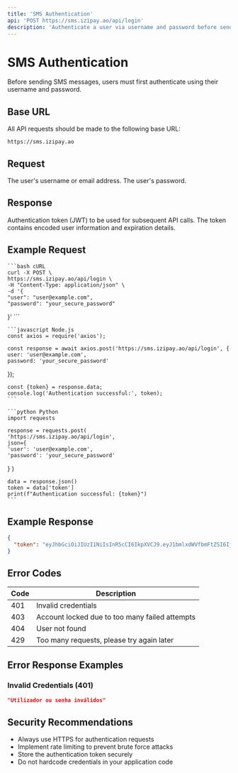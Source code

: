 ```yaml
---
title: 'SMS Authentication'
api: 'POST https://sms.izipay.ao/api/login'
description: 'Authenticate a user via username and password before sending SMS messages.'
---
```


# SMS Authentication

Before sending SMS messages, users must first authenticate using their username and password.

## Base URL

All API requests should be made to the following base URL:

```
https://sms.izipay.ao
```

## Request

<ParamField body="user" type="string" required>
    The user's username or email address.
</ParamField>

<ParamField body="password" type="string" required>
    The user's password.
</ParamField>

## Response

<ResponseField name="token" type="string">
    Authentication token (JWT) to be used for subsequent API calls. The token contains encoded user information and
    expiration details.
</ResponseField>

## Example Request

<CodeGroup>

    ```bash cURL
    curl -X POST \
    https://sms.izipay.ao/api/login \
    -H "Content-Type: application/json" \
    -d '{
    "user": "user@example.com",
    "password": "your_secure_password"
}'
    ```

    ```javascript Node.js
    const axios = require('axios');

    const response = await axios.post('https://sms.izipay.ao/api/login', {
    user: 'user@example.com',
    password: 'your_secure_password'
});

    const {token} = response.data;
    console.log('Authentication successful:', token);
    ```

    ```python Python
    import requests

    response = requests.post(
    'https://sms.izipay.ao/api/login',
    json={
    'user': 'user@example.com',
    'password': 'your_secure_password'
}
    )

    data = response.json()
    token = data['token']
    print(f"Authentication successful: {token}")
    ```

</CodeGroup>

## Example Response

```json
{
  "token": "eyJhbGciOiJIUzI1NiIsInR5cCI6IkpXVCJ9.eyJ1bmlxdWVfbmFtZSI6IjEsMSIsIm5iZiI6MTc0MTc4MzIzNiwiZXhwIjoxNzQxNzg2ODM2LCJpYXQiOjE3NDE3ODMyMzYsImlzcyI6IkF1dGhFeHRlcm5hbEFQSSIsImF1ZCI6ImFwaS1leHRlcm5hbCJ9.R1lnzyurwI_Bv1eOYzQIakFTrkBQLYSIj-gGooOnucA"
}
```

## Error Codes

| Code | Description |
|------|-------------|
| 401  | Invalid credentials |
| 403  | Account locked due to too many failed attempts |
| 404  | User not found |
| 429  | Too many requests, please try again later |

## Error Response Examples

### Invalid Credentials (401)

```json
"Utilizador ou senha inválidos"
```

## Security Recommendations

- Always use HTTPS for authentication requests
- Implement rate limiting to prevent brute force attacks
- Store the authentication token securely
- Do not hardcode credentials in your application code 